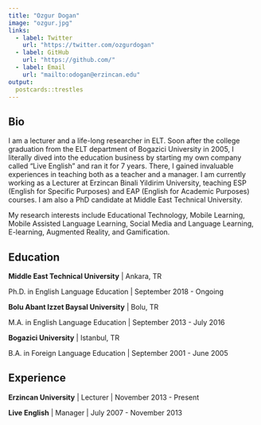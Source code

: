 ```yaml
---
title: "Ozgur Dogan"
image: "ozgur.jpg"
links:
  - label: Twitter
    url: "https://twitter.com/ozgurdogan"
  - label: GitHub
    url: "https://github.com/"
  - label: Email
    url: "mailto:odogan@erzincan.edu"
output:
  postcards::trestles
---
```

 
## Bio

I am a lecturer and a life-long researcher in ELT. Soon after the college graduation from the ELT department of Bogazici University in 2005, I literally dived into the education business by starting my own company called “Live English” and ran it for 7 years. There, I gained invaluable experiences in teaching both as a teacher and a manager. I am currently working as a Lecturer at Erzincan Binali Yildirim University, teaching ESP (English for Specific Purposes) and EAP (English for Academic Purposes) courses. I am also a PhD candidate at Middle East Technical University.

My research interests include Educational Technology, Mobile Learning, Mobile Assisted Language Learning, Social Media and Language Learning, E-learning, Augmented Reality, and Gamification.

## Education

**Middle East Technical University** | Ankara, TR

Ph.D. in English Language Education | September 2018 - Ongoing

**Bolu Abant Izzet Baysal University** | Bolu, TR

M.A. in English Language Education | September 2013 - July 2016

**Bogazici University** | Istanbul, TR

B.A. in Foreign Language Education | September 2001 - June 2005

## Experience

**Erzincan University** | Lecturer | November 2013 - Present

**Live English** | Manager | July 2007 - November 2013
